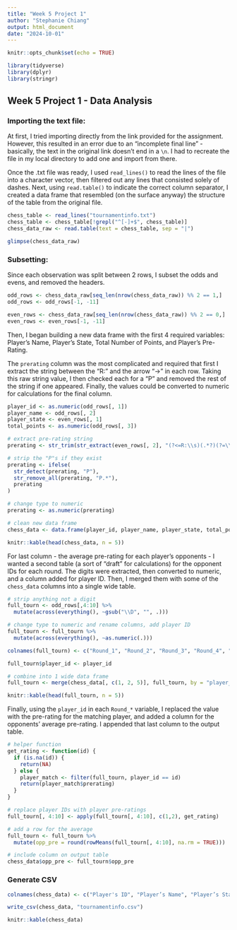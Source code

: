 ```yaml
---
title: "Week 5 Project 1"
author: "Stephanie Chiang"
output: html_document
date: "2024-10-01"
---
```


```r
knitr::opts_chunk$set(echo = TRUE)

library(tidyverse)
library(dplyr)
library(stringr)
```

## Week 5 Project 1 - Data Analysis


### Importing the text file:

At first, I tried importing directly from the link provided for the assignment. However, this resulted in an error due to an "incomplete final line" - basically, the text in the original link doesn't end in a `\n`. I had to recreate the file in my local directory to add one and import from there.

Once the .txt file was ready, I used `read_lines()` to read the lines of the file into a character vector, then filtered out any lines that consisted solely of dashes. Next, using `read.table()` to indicate the correct column separator, I created a data frame that resembled (on the surface anyway) the structure of the table from the original file.

```r
chess_table <- read_lines("tournamentinfo.txt")
chess_table <- chess_table[!grepl("^[-]+$", chess_table)]
chess_data_raw <- read.table(text = chess_table, sep = "|")

glimpse(chess_data_raw)
```


### Subsetting:

Since each observation was split between 2 rows, I subset the odds and evens, and removed the headers.

```r
odd_rows <- chess_data_raw[seq_len(nrow(chess_data_raw)) %% 2 == 1,]
odd_rows <- odd_rows[-1, -11]

even_rows <- chess_data_raw[seq_len(nrow(chess_data_raw)) %% 2 == 0,]
even_rows <- even_rows[-1, -11]
```

Then, I began building a new data frame with the first 4 required variables: Player’s Name, Player’s State, Total Number of Points, and Player’s Pre-Rating.

The `prerating` column was the most complicated and required that first I extract the string between the "R:" and the arrow "->" in each row. Taking this raw string value, I then checked each for a "P" and removed the rest of the string if one appeared. Finally, the values could be converted to numeric for calculations for the final column.

```r
player_id <- as.numeric(odd_rows[, 1])
player_name <- odd_rows[, 2]
player_state <- even_rows[, 1]
total_points <- as.numeric(odd_rows[, 3])

# extract pre-rating string
prerating <- str_trim(str_extract(even_rows[, 2], "(?<=R:\\s)(.*?)(?=\\s*->)"))

# strip the "P"s if they exist
prerating <- ifelse(
  str_detect(prerating, "P"),
  str_remove_all(prerating, "P.*"),
  prerating
)

# change type to numeric
prerating <- as.numeric(prerating)

# clean new data frame
chess_data <- data.frame(player_id, player_name, player_state, total_points, prerating)

knitr::kable(head(chess_data, n = 5))
```

For last column - the average pre-rating for each player's opponents - I wanted a second table (a sort of "draft" for calculations) for the opponent IDs for each round. The digits were extracted, then converted to numeric, and a column added for player ID. Then, I merged them with some of the `chess_data` columns into a single wide table.

```r
# strip anything not a digit
full_tourn <- odd_rows[,4:10] %>%
  mutate(across(everything(), ~gsub("\\D", "", .)))

# change type to numeric and rename columns, add player ID
full_tourn <- full_tourn %>%
  mutate(across(everything(), ~as.numeric(.)))

colnames(full_tourn) <- c("Round_1", "Round_2", "Round_3", "Round_4", "Round_5", "Round_6", "Round_7")

full_tourn$player_id <- player_id

# combine into 1 wide data frame
full_tourn <- merge(chess_data[, c(1, 2, 5)], full_tourn, by = "player_id")

knitr::kable(head(full_tourn, n = 5))
```

Finally, using the `player_id` in each `Round_*` variable, I replaced the value with the pre-rating for the matching player, and added a column for the opponents' average pre-rating. I appended that last column to the output table.

```r
# helper function
get_rating <- function(id) {
  if (is.na(id)) {
    return(NA)
  } else {
    player_match <- filter(full_tourn, player_id == id)
    return(player_match$prerating)
  }
}

# replace player IDs with player pre-ratings
full_tourn[, 4:10] <- apply(full_tourn[, 4:10], c(1,2), get_rating)

# add a row for the average
full_tourn <- full_tourn %>%
  mutate(opp_pre = round(rowMeans(full_tourn[, 4:10], na.rm = TRUE)))

# include column on output table
chess_data$opp_pre <- full_tourn$opp_pre
```

### Generate CSV

```r
colnames(chess_data) <- c("Player's ID", "Player’s Name", "Player’s State", "Total Number of Points", "Player’s Pre-Rating", "Average Pre Chess Rating of Opponents")

write_csv(chess_data, "tournamentinfo.csv")

knitr::kable(chess_data)
```
